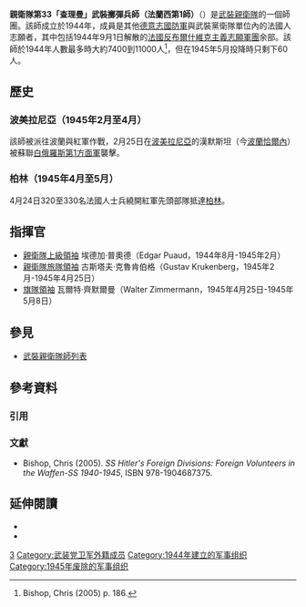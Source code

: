 {{noteTA
|G1=Military
|G2=地名
}}

'''親衛隊第33「查理曼」武裝擲彈兵師（法蘭西第1師）'''（{{lang-de|33. Waffen-Grenadier-Division der SS „Charlemagne“
(französische Nr. 1)}}）是[[武裝親衛隊|武裝親衛隊]]的一個師團。該師成立於1944年，成員是其他[[德意志國防軍|德意志國防軍]]與武裝黨衛隊單位內的法國人志願者，其中包括1944年9月1日解散的[[法國反布爾什維克主義志願軍團|法國反布爾什維克主義志願軍團]]余部。該師於1944年人數最多時大約7400到11000人<ref>Bishop, Chris (2005) p. 186.</ref>，但在1945年5月投降時只剩下60人。

== 歷史 ==

=== 波美拉尼亞（1945年2月至4月） ===
該師被派往波蘭與紅軍作戰，2月25日在[[波美拉尼亞|波美拉尼亞]]的漢默斯坦（今[[波兰|波蘭]][[恰尔内|恰爾內]]）被蘇聯[[白俄罗斯第1方面军|白俄羅斯第1方面軍]]襲擊。

=== 柏林（1945年4月至5月） ===
4月24日320至330名法國人士兵繞開紅軍先頭部隊抵達[[柏林|柏林]]。

== 指揮官 ==

* [[親衛隊上級領袖|親衛隊上級領袖]] 埃德加·普奧德（Edgar Puaud，1944年8月-1945年2月）
* [[親衛隊旅隊領袖|親衛隊旅隊領袖]] 古斯塔夫·克魯肯伯格（Gustav Krukenberg，1945年2月-1945年4月25日）
* [[旗隊領袖|旗隊領袖]] 瓦爾特·齊默爾曼（Walter Zimmermann，1945年4月25日-1945年5月8日）

==參見==
*[[武裝親衛隊師列表|武裝親衛隊師列表]]

==參考資料==

===引用===
{{reflist|30em}}

===文獻===
* Bishop, Chris (2005). ''SS Hitler's Foreign Divisions: Foreign Volunteers in the Waffen-SS 1940-1945'', ISBN 978-1904687375.

==延伸閱讀==
* {{cite book | last1 = Carrard | first1 = Philippe | title = The French Who Fought for Hitler: Memories from the Outcasts | date = 2010 | publisher = Cambridge University Press | location = Cambridge | isbn = 9780521198226 }}
*{{cite book | last = Le Tissier | first = Tony | title = SS Charlemagne: The 33rd Waffen-SS Grenadier Division of the SS | publisher = Pen and Sword | year = 2010 | isbn = 978-1848842311 | ref = harv }}

{{SS Divisions}}
[[Category:武裝親衛隊的師級單位|3]]
[[Category:武装党卫军外籍成员|Category:武装党卫军外籍成员]]
[[Category:1944年建立的军事组织|Category:1944年建立的军事组织]]
[[Category:1945年废除的军事组织|Category:1945年废除的军事组织]]